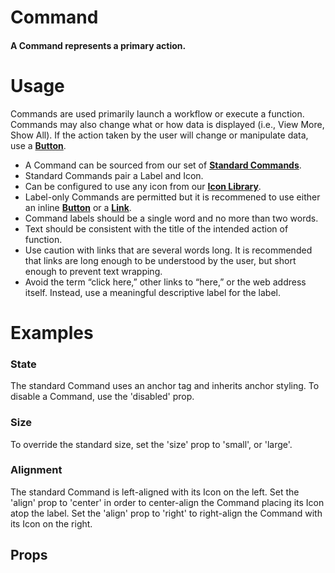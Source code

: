 
<Meta title="Atoms|Command" component={Command} />

# Command

#### A Command represents a primary action.

<Preview withToolbar>
  <Story name="Standard">
    <Command label="Print" icon="print"  />
  </Story>
</Preview>

# Usage

Commands are used primarily launch a workflow or execute a function. Commands may also change what or how data is displayed (i.e., View More, Show All). If the action taken by the user will change or manipulate data, use a **[Button](/?path=/docs/atoms-button--documentation)**.

- A Command can be sourced from our set of **[Standard Commands](/?path=/docs/application-libraries--standard-commands)**.
- Standard Commands pair a Label and Icon.
- Can be configured to use any icon from our **[Icon Library](/?path=/docs/application-libraries-icon-library--app-icons)**.
- Label-only Commands are permitted but it is recommened to use either an inline **[Button](/?path=/docs/atoms-button--documentation)** or a **[Link](/?path=/docs/application-style-guides--typography)**.
- Command labels should be a single word and no more than two words.
- Text should be consistent with the title of the intended action of function.
- Use caution with links that are several words long. It is recommended that links are long enough to be understood by the user, but short enough to prevent text wrapping.
- Avoid the term “click here,” other links to “here,” or the web address itself. Instead, use a meaningful descriptive label for the label.

# Examples

### State

The standard Command uses an anchor tag and inherits anchor styling. To disable a Command, use the 'disabled' prop.

<Preview>
  <Story name="State">
    <Grid columns="3">
      <Command icon="circle" label="Active" />
      <Command icon="circle" label="Disabled" disabled />
    </Grid>
  </Story>
</Preview>

### Size

To override the standard size, set the 'size' prop to 'small', or 'large'.

<Preview>
  <Story name="Size">
    <Grid columns="3" align="bottom">
      <Command icon="circle" label="Small" size="sm" />
      <Command icon="circle" label="Standard" />
      <Command icon="circle" label="Large" size="lg" />
    </Grid>
  </Story>
</Preview>

### Alignment

The standard Command is left-aligned with its Icon on the left. Set the 'align' prop to 'center' in order to center-align the Command placing its Icon atop the label. Set the 'align' prop to 'right' to right-align the Command with its Icon on the right.

<Preview>
  <Story name="Alignment">
    <Grid columns="3">
      <Command label="Icon-Left" icon="circle" />
      <Command label="Icon-Top" icon="circle" align="center" />
      <Command label="Icon-Right" icon="circle" align="right" />
    </Grid>
  </Story>
</Preview>

## Props

<Props of={Command} />
